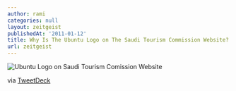 ```yaml
---
author: rami
categories: null
layout: zeitgeist
publishedAt: '2011-01-12'
title: Why Is The Ubuntu Logo on The Saudi Tourism Commission Website?
url: zeitgeist
---
```


![Ubuntu Logo on Saudi Tourism Comission Website](/assets/images/content/zeitgeist/ubuntu-logo-on-saudi-tourism-comission-website.png)

<div class="posterous_quote_citation">
  via <a href="http://tweetdeck.com">TweetDeck</a>
</div>
